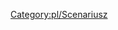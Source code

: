 {{en/Community/Scenarios/Scenario|title=Poland
|minimap=Polska-miniMapa.png
|screenshot=Polska-Map.png
|description=Ta mapa jest oparta na rzeczywistych danych mapy wysokości, a miasta są rozmieszczone zgodnie z ich rzeczywistymi współrzędnymi geograficznymi. Ukształtowanie terenu na mapie jest różne (południe bardziej górzysty, północ bardziej płaski). Uwzględniono wszystkie miasta w Polsce o liczbie mieszkańców przekraczającej 100 000, a także wiele innych . [http://servers.openttd.org/server/120586 Serwer multiplayer] .

City Growth Limiter i polskie dodatki .grf można wyszukać automatycznie z poziomu menu gry. Ostatnia aktualizacja : 24.04.2017 r.
http://openttd-polska.pl/Thread-Mapy-Mapa-Polski-pAter 
|difficulty=Medium
|setting=[[pl/Manual/Klimat#umiarkowany|Umiarkowany klimat]]
|size=1024x1024
|relief=Mixed
|towns=High
|industries=Low
|realworld=Poland
|version=1.3.1
|author=[http://openttd-polska.pl/User-pAter pAter]		
|download_url=https://www.dropbox.com/s/lolmmt9qsl7qj1c/Poland_pAter_1.3.1_FIRS-PL.scn?dl=1
}}

[[Category:pl/Scenariusz]]